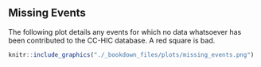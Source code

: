 ## Missing Events

The following plot details any events for which no data whatsoever has been contributed to the CC-HIC database. A red square is bad.

```r
knitr::include_graphics("./_bookdown_files/plots/missing_events.png")
```